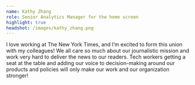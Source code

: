 ```yaml
---
name: Kathy Zhang
role: Senior Analytics Manager for the home screen
highlight: true
headshot: /images/kathy_zhang.png
---
```

I love working at The New York Times, and I’m excited to form this union with my colleagues! We all care so much about our journalistic mission and work very hard to deliver the news to our readers. Tech workers getting a seat at the table and adding our voice to decision-making around our products and policies will only make our work and our organization stronger!
